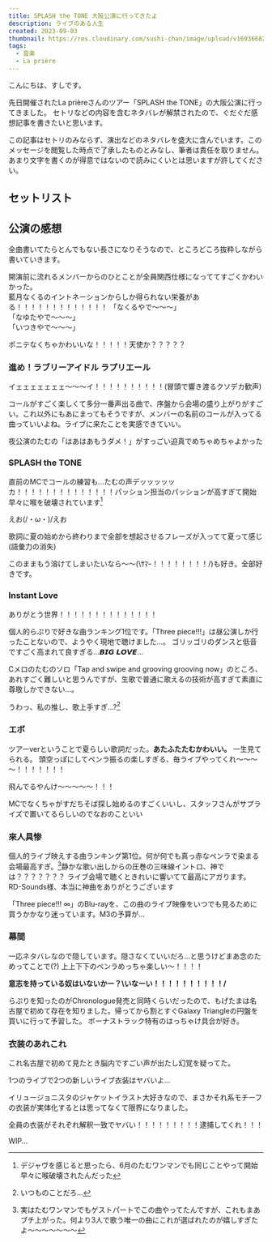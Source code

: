 ```yaml
---
title: SPLASH the TONE 大阪公演に行ってきたよ
description: ライブのある人生
created: 2023-09-03
thumbnail: https://res.cloudinary.com/sushi-chan/image/upload/v1693668263/live/splash-the-tone/osaka/C1784DAD-D384-4B4D-B273-92A11E5B93EA_uh2bcz.jpg
tags:
  - 音楽
  - La prière
---
```



こんにちは、すしです。

先日開催されたLa prièreさんのツアー「SPLASH the TONE」の大阪公演に行ってきました。
セトリなどの内容を含むネタバレが解禁されたので、ぐだぐだ感想記事を書きたいと思います。


<Message type="alert" >この記事はセトリのみならず、演出などのネタバレを盛大に含んでいます。<wbr />
このメッセージを閲覧した時点で了承したものとみなし、筆者は責任を取りません。<wbr />
あまり文字を書くのが得意ではないので読みにくいとは思いますが許してください。</Message>

<TweetCard id="1697776352865436086" caption="このデフォルメイラストめっちゃ好き" />

## セットリスト

<SpotifyCard caption="昼公演セットリスト" url="https://open.spotify.com/playlist/4kBbeKhoOSJHHJ71Z8iX1L?si=e3d29d7072dc4732" />
<SpotifyCard caption="夜公演セットリスト" url="https://open.spotify.com/playlist/5Kh1KEHNiTv2Nug7x2DHyK?si=07456014cdad4a2d" />

## 公演の感想
全曲書いてたらとんでもない長さになりそうなので、ところどころ抜粋しながら書いていきます。


開演前に流れるメンバーからのひとことが全員関西仕様になっててすごくかわいかった。<br />
藍月なくるのイントネーションからしか得られない栄養がある！！！！！！！！！！！！！
<span className="text-center text-2xl">
<Spoiler>「なくるやで〜〜〜」<br />「なゆたやで〜〜〜」<br />「いつきやで〜〜〜」</Spoiler>
</span>



<span className="text-3xl">ポニテなくちゃかわいいな！！！！！天使か？？？？？</span>

### 進め！ラブリーアイドル ラプリエール
<TextCard>イェェェェェェェ〜〜〜イ！！！！！！！！！！(冒頭で響き渡るクソデカ歓声)</TextCard>

コールがすごく楽しくて多分一番声出る曲で、序盤から会場の盛り上がりがすごい。これ以外にもあにまってもそうですが、メンバーの名前のコールが入ってる曲っていいよね。ライブに来たことを実感できていい。

夜公演のたむの「はあはあもうダメ！」がすっごい迫真でめちゃめちゃよかった

### SPLASH the TONE
直前のMCでコールの練習も...<span className="text-3xl">たむの声デッッッッッカ！！！！！！！！！！！！！！</span>パッション担当のパッションが高すぎて開始早々に喉を破壊されています[^2]
[^2]: デジャヴを感じると思ったら、6月のたむワンマンでも同じことやって開始早々に喉破壊されたんだった


<TextCard>えお(/・ω・)/えお</TextCard>

歌詞に夏の始めから終わりまで全部を想起させるフレーズが入ってて夏って感じ(語彙力の消失)

このままもう溶けてしまいたいなら～～(\ｻﾏｰ！！！！！！！！/)も好き。全部好きです。

### Instant Love

<span className="text-4xl">ありがとう世界！！！！！！！！！！！！！！</span>

個人的らぷりで好きな曲ランキング1位です。「Three piece!!!」は昼公演しか行ったことないので、ようやく現地で聴けました...。
ゴリッゴリのダンスと低音ですごく高まれて良すぎる...𝘽𝙄𝙂 𝙇𝙊𝙑𝙀...

Cメロのたむのソロ「Tap and swipe and grooving grooving now」のところ、あれすごく難しいと思うんですが、生歌で普通に歌えるの技術が高すぎて素直に尊敬しかできない...。

<span className="text-3xl">うわっ、私の推し、歌上手すぎ...?[^3]</span>
[^3]: いつものことだろ...

### エボ
ツアーverということで夏らしい歌詞だった。**あたふたたむかわいい。** 一生見てられる。
頭空っぽにしてペンラ振るの楽しすぎる、毎ライブやってくれ～～～～！！！！！！！

<TextCard>飛んでるやんけ～～～～～！！！</TextCard>

MCでなくちゃがすだちそば探し始めるのすごくいいし、スタッフさんがサプライズで置いてるらしいのでなおのこといい

### 來人具惨
個人的ライブ映えする曲ランキング第1位。何が何でも真っ赤なペンラで染まる会場最高すぎ。[^4]静かな歌い出しからの圧巻の三味線イントロ、神では？？？？？？？
ライブ会場で聴くときれいに響いてて最高にアガります。
RD-Sounds様、本当に神曲をありがとうございます

「Three piece!!! ∞」のBlu-rayを、この曲のライブ映像をいつでも見るために買うかかなり迷っています。M3の予算が...

[^4]: 実はたむワンマンでもゲストパートでこの曲やってたんですが、これもまあブチ上がった。何より3人で歌う唯一の曲にこれが選ばれたのが嬉しすぎたよ～～～～～～～

### 幕間
一応ネタバレなので隠しています。隠さなくていいだろ...と思うけどまあ念のためってことで(?)
<Spoiler>
上上下下のペンラめっちゃ楽しい～！！！！

<TextCard caption="全員のコールが一番ノリノリで良かった">**意志を持っている奴はいないかー？**<wbr />**\いなーい！！！！！！！！！！/**</TextCard>

らぷりを知ったのがChronologue発売と同時くらいだったので、もげたまは名古屋で初めて存在を知りました。帰ってから割とすぐGalaxy Triangleの円盤を買いに行って予習した。
ボーナストラック特有のはっちゃけ具合が好き。
</Spoiler>

### 衣装のあれこれ
これ名古屋で初めて見たとき脳内ですごい声が出たし幻覚を疑ってた。


<Spoiler>
<TweetCard id="1697988174012936543" />

<span className="text-3xl">1つのライブで2つの新しいライブ衣装はヤバいよ...</span>

イリュージョニスタのジャケットイラスト大好きなので、まさかそれ系モチーフの衣装が実体化するとは思ってなくて限界になりました。

全員の衣装がそれぞれ解釈一致でヤバい！！！！！！！！！逮捕してくれ！！！
</Spoiler>

WIP...
